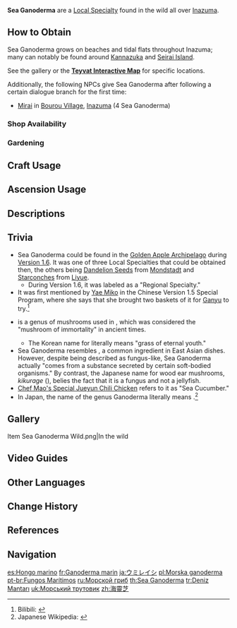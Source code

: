 {{Item Infobox
|id           = 101206
|image        = Item Sea Ganoderma.png
|type         = Local Specialty (Inazuma)
|group        = Local Specialties
|invCategory  = Materials
|description  = A plant species that only grows in certain regions and islands of the ocean. Though it looks like a fungus of some sort, it actually comes from a substance secreted by certain soft-bodied organisms.
|source1      = Found on beaches and tidal flats of [[Inazuma]]
|source2      = {{Sold By|Sea Ganoderma}}
|source3      = [[Gardening]] with [[A Path of Value: Orderly Meadow|Orderly Meadow]]
}}
'''Sea Ganoderma''' are a [[Local Specialty]] found in the wild all over [[Inazuma]].

==How to Obtain==
Sea Ganoderma grows on beaches and tidal flats throughout Inazuma; many can notably be found around [[Kannazuka]] and [[Seirai Island]].

See the gallery or the '''[https://webstatic-sea.mihoyo.com/app/ys-map-sea/index.html#/map/2?shown_types=185 Teyvat Interactive Map]''' for specific locations.

Additionally, the following NPCs give Sea Ganoderma after following a certain dialogue branch for the first time:
*[[Mirai]] in [[Bourou Village]], [[Inazuma]] (4 Sea Ganoderma)

===Shop Availability===
{{Shop Availability}}

===Gardening===
{{Recipe
|type = Orderly Meadow
|time = 2d 22h
|Sea Ganoderma Cutting = 1
|sort = Sea Ganoderma Cutting
}}

==Craft Usage==
{{Craft Usage}}

==Ascension Usage==
{{Ascension Usage}}

==Descriptions==
{{Description|A plant species that only grows in certain regions and islands of the ocean. Though it looks like a fungus of some sort, it actually comes from a substance secreted by certain soft-bodied organisms.<br>In the folktales told in a certain land, these mouthless, noseless creatures are the transformed souls of children who died young. As a form of punishment, they must spend endless years absorbing the elements within the sand and sea using their fragile bodies, piling them up and forming "Sea Ganoderma." And once the Ganoderma are fully formed, they shall be harvested.|[[Archive]]}}

==Trivia==
*Sea Ganoderma could be found in the [[Golden Apple Archipelago/1.6|Golden Apple Archipelago]] during [[Version 1.6]]. It was one of three Local Specialties that could be obtained then, the others being [[Dandelion Seed]]s from [[Mondstadt]] and [[Starconch]]es from [[Liyue]].
**During Version 1.6, it was labeled as a "Regional Specialty."
*It was first mentioned by [[Yae Miko]] in the Chinese Version 1.5 Special Program, where she says that she brought two baskets of it for [[Ganyu]] to try.<ref>Bilibili: [https://www.bilibili.com/video/BV17y4y147fa {{zh|1.5版本「玉扉绕尘歌」特别节目——璃月雅集SP}}]</ref>
*{{w|Ganoderma}} is a genus of mushrooms used in {{w|traditional Chinese medicine}}, which was considered the "mushroom of immortality" in ancient times.
**The Korean name for {{Lang|Ganoderma|ko=불로초(不老草)|ko_rm=Bullocho}} literally means "grass of eternal youth."
*Sea Ganoderma resembles {{w|Auricularia auricula-judae|wood ear mushrooms}}, a common ingredient in East Asian dishes. However, despite being described as fungus-like, Sea Ganoderma actually "comes from a substance secreted by certain soft-bodied organisms." By contrast, the Japanese name for wood ear mushrooms, ''kikurage'' ({{ja|キクラゲ|lit=wood jellyfish}}), belies the fact that it is a fungus and not a jellyfish.
*[[Chef Mao's Special Jueyun Chili Chicken]] refers to it as "Sea Cucumber."
*In Japan, the {{w|Taxonomy (biology)|taxonomic}} name of the genus Ganoderma literally means {{Lang|"genus of ten-thousand-year mushrooms"|ja=マンネンタケ属|ja_rm=Mannentake-zoku}}.<ref>Japanese Wikipedia: {{ja|{{w|ja:マンネンタケ科|マンネンタケ科}}}}</ref>

==Gallery==
<gallery>
Item Sea Ganoderma Wild.png|In the wild
</gallery>

==Video Guides==
{{EVT
|video1   = https://youtu.be/3H5i0d35ERo
|caption1 = All 175 Sea Ganoderma Locations
}}

==Other Languages==
{{Other Languages
|en      = Sea Ganoderma
|zhs     = 海灵芝
|zhs_rm  = Hǎi-língzhī
|zht     = 海靈芝
|zht_rm  = Hǎi-língzhī
|zh_tl   = Sea {{w|Ganoderma}}
|ja      = {{tt|ウミレイシ|海霊芝}}
|ja_rm   = Umi-reishi
|ja_tl   = Sea Ganoderma
|ko      = 바다 {{tt|불로초|不老草}}
|ko_tl   = Sea Ganoderma
|es      = Hongo marino
|es_tl   = Marine Fungus
|fr      = Ganoderma marin
|fr_tl   = Marine Ganoderma
|ru      = Морской гриб
|ru_tl   = Sea Mushroom
|th      = Sea Ganoderma
|vi      = {{tt|Hải Linh Chi|海靈芝}}
|vi_tl   = Sea Ganoderma
|de      = Meereslackporling
|de_tl   = Sea Ganoderma
|id      = Sea Ganoderma
|pt      = Fungos Marítimos
|pt_tl   = Maritime Fungi
|tr      = Deniz Mantarı
|tr_tl   = Sea Fungus
|it      = Ganoderma marino
|it_tl   = Marine Ganoderma
}}

==Change History==
{{Change History|1.6}}

==References==
{{Reflist}}

==Navigation==
{{Material Navbox|type=Local Specialties}}

[[es:Hongo marino]]
[[fr:Ganoderma marin]]
[[ja:ウミレイシ]]
[[pl:Morska ganoderma]]
[[pt-br:Fungos Marítimos]]
[[ru:Морской гриб]]
[[th:Sea Ganoderma]]
[[tr:Deniz Mantarı]]
[[uk:Морський трутовик]]
[[zh:海靈芝]]